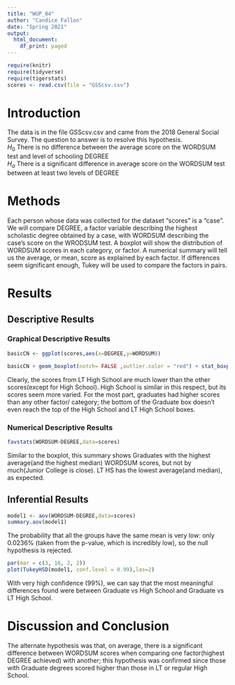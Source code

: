 ```yaml
---
title: "WUP_04"
author: "Candice Fallon"
date: "Spring 2021"
output:
  html_document:
    df_print: paged
---
```


```r
require(knitr)
require(tidyverse)
require(tigerstats)
scores <- read.csv(file = "GSScsv.csv")
```

# Introduction

<!--In this section you explain what you are trying to show.  Where did the data come from?  What is the research or other question you are trying to answer?!-->

The data is in the file GSScsv.csv and came from the 2018 General Social Survey.  The question to answer is to resolve this hypothesis.  
$H_0$ There is no difference between the average score on the WORDSUM test and level of schooling DEGREE  
$H_a$ There is a significant difference in average score on the WORDSUM test between at least two levels of DEGREE  

# Methods

<!--Decide on your methods:  use "variable analysis" or other appropriate descriptors.  Make sure to choose at least one graphical method and at least one numerical method.!-->

Each person whose data was collected for the dataset "scores" is a "case". We will compare DEGREE, a factor variable describing the highest scholastic degree obtained by a case, with WORDSUM describing the case's score on the WRODSUM test. A boxplot will show the distribution of WORDSUM scores in each category, or factor. A numerical summary will tell us the average, or mean, score as explained by each factor. If differences seem significant enough, Tukey will be used to compare the factors in pairs.

# Results

<!--Divide this section into two sub-sections:  One for your descriptive  results and one for your inferential results.!-->

## Descriptive Results

### Graphical Descriptive Results

<!--Graphical results here.  Make sure to show your code.  Provide appropriate labels for axes, giving units if possible, and provide a good title for the graph, too.  Use the graphical results to describe the patterns if any that exist in the data as focused toward the research question!-->

```r
basicCN <- ggplot(scores,aes(x=DEGREE,y=WORDSUM))

basicCN + geom_boxplot(notch= FALSE ,outlier.color = "red") + stat_boxplot(geom ='errorbar') + labs(title="DEGREE vs WORDSUM scores")
```

Clearly, the scores from LT High School are much lower than the other scores(except for High School). High School is similar in this respect, but its scores seem more varied. For the most part, graduates had higher scores than any other factor/ category; the bottom of the Graduate box doesn't even reach the top of the High School and LT High School boxes.

### Numerical Descriptive Results

<!--Numerical results go here. Use the numerical results to describe the patterns if any that exist in the data as focused toward the research question!-->

```r
favstats(WORDSUM~DEGREE,data=scores)
```
 
Similar to the boxplot, this summary shows Graduates with the highest average(and the highest median) WORDSUM scores, but not by much(Junior College is close). LT HS has the lowest average(and median), as expected.

## Inferential Results 

<!--State hypothesis clearly.  Make sure your discussion of the inferential test covers all the aspects that the test output produces, such as test statistic, p-value etc.  Make a decision about the null hypothesis, explain the assumptions on which the selected test/procedure was based, and why the chosen procedure satisfys the assumptions and is appropriate to answer the research question!-->

```r
model1 <- aov(WORDSUM~DEGREE,data=scores)
summary.aov(model1)
```

The probability that all the groups have the same mean is very low: only 0.0236% (taken from the p-value, which is incredibly low), so the null hypothesis is rejected.

```r
par(mar = c(3, 16, 2, 2))
plot(TukeyHSD(model1, conf.level = 0.99),las=2)
```

With very high confidence (99%), we can say that the most meaningful differences found were between Graduate vs High School and Graduate vs LT High School.

# Discussion and Conclusion

<!--Discussion and conclusion here.  If you found a relationship be sure to consider whether the relationship occurs because one of the variavbles causes the other, or whether they perhasps are related for some other reason.  Watch the chapter 6 videos from the GeorgeTown videos collection.!-->

The alternate hypothesis was that, on average, there is a significant difference between WORDSUM scores when comparing one factor(highest DEGREE achieved) with another; this hypothesis was confirmed since those with Graduate degrees scored higher than those in LT or regular High School.
